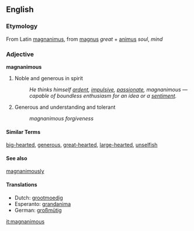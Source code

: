 ==English==

===Etymology===
From Latin [[magnanimus]], from [[magnus]] ''great'' + [[animus]] ''soul'', ''mind''

===Adjective===
'''magnanimous'''

#Noble and generous in spirit
#: ''He thinks himself [[ardent]], [[impulsive]], [[passionate]], magnanimous — capable of boundless enthusiasm for an idea or a [[sentiment]].''
#Generous and understanding and tolerant
#:''magnanimous forgiveness''
====Similar Terms====
[[big-hearted]], [[generous]], [[great-hearted]], [[large-hearted]], [[unselfish]] 

====See also====
[[magnanimously]]

====Translations====
*Dutch: [[grootmoedig]]
*Esperanto: [[grandanima]]
*German: [[großmütig]]

[[it:magnanimous]]